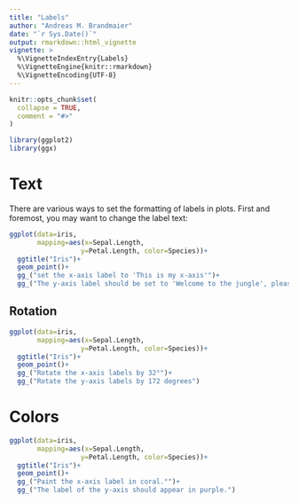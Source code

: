 ```yaml
---
title: "Labels"
author: "Andreas M. Brandmaier"
date: "`r Sys.Date()`"
output: rmarkdown::html_vignette
vignette: >
  %\VignetteIndexEntry{Labels}
  %\VignetteEngine{knitr::rmarkdown}
  %\VignetteEncoding{UTF-8}
---
```


```r
knitr::opts_chunk$set(
  collapse = TRUE,
  comment = "#>"
)

library(ggplot2)
library(ggx)
```

# Text

There are various ways to set the formatting of labels in plots. First and foremost, you may want to change the label text:

```r
ggplot(data=iris, 
       mapping=aes(x=Sepal.Length, 
                  y=Petal.Length, color=Species))+
  ggtitle("Iris")+
  geom_point()+
  gg_("set the x-axis label to 'This is my x-axis'")+
  gg_("The y-axis label should be set to 'Welcome to the jungle', please")
```

## Rotation

```r
ggplot(data=iris, 
       mapping=aes(x=Sepal.Length, 
                  y=Petal.Length, color=Species))+
  ggtitle("Iris")+
  geom_point()+
  gg_("Rotate the x-axis labels by 32°")+
  gg_("Rotate the y-axis labels by 172 degrees")
```
# Colors

```r
ggplot(data=iris, 
       mapping=aes(x=Sepal.Length, 
                  y=Petal.Length, color=Species))+
  ggtitle("Iris")+
  geom_point()+
  gg_("Paint the x-axis label in coral.°")+
  gg_("The label of the y-axis should appear in purple.")
```
